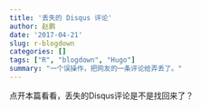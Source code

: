 ```yaml
---
title: '丢失的 Disqus 评论'
author: 赵鹏
date: '2017-04-21'
slug: r-blogdown
categories: []
tags: ["R", "blogdown", "Hugo"]
summary: "一个误操作，把网友的一条评论给弄丢了。"
---
```


点开本篇看看，丢失的Disqus评论是不是找回来了？